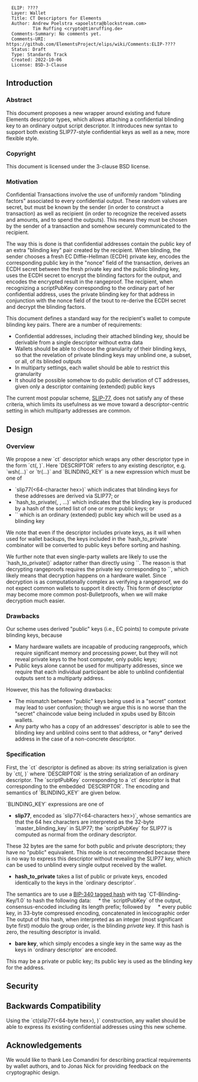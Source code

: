 <pre>
  ELIP: ????
  Layer: Wallet
  Title: CT Descriptors for Elements
  Author: Andrew Poelstra <apoelstra@blockstream.com>
          Tim Ruffing <crypto@timruffing.de>
  Comments-Summary: No comments yet.
  Comments-URI: https://github.com/ElementsProject/elips/wiki/Comments:ELIP-????
  Status: Draft
  Type: Standards Track
  Created: 2022-10-06
  License: BSD-3-Clause
</pre>

==Introduction==

===Abstract===

This document proposes a new wrapper around existing and future Elements descriptor types, which allows attaching a confidential blinding key to an ordinary output script descriptor. It introduces new syntax to support both existing SLIP77-style confidential keys as well as a new, more flexible style.

===Copyright===

This document is licensed under the 3-clause BSD license.

===Motivation===

Confidential Transactions involve the use of uniformly random "blinding factors" associated to every confidential output.
These random values are secret, but must be known by the sender (in order to construct a transaction) as well as recipient (in order to recognize the received assets and amounts, and to spend the outputs).
This means they must be chosen by the sender of a transaction and somehow securely communicated to the recipient.

The way this is done is that confidential addresses contain the public key of an extra "blinding key" pair created by the recipient.
When blinding, the sender chooses a fresh EC Diffie-Hellman (ECDH) private key, encodes the corresponding public key in the "nonce" field of the transaction, derives an ECDH secret between the fresh private key and the public blinding key, uses the ECDH secret to encrypt the blinding factors for the output, and encodes the encrypted result in the rangeproof.
The recipient, when recognizing a scriptPubKey corresponding to the ordinary part of her confidential address, uses the private blinding key for that address in conjunction with the nonce field of the txout to re-derive the ECDH secret and decrypt the blinding factors.

This document defines a standard way for the recipient's wallet to compute blinding key pairs. There are a number of requirements:

* Confidential addresses, including their attached blinding key, should be derivable from a single descriptor without extra data
* Wallets should be able to choose the granularity of their blinding keys, so that the revelation of private blinding keys may unblind one, a subset, or all, of its blinded outputs
* In multiparty settings, each wallet should be able to restrict this granularity
* It should be possible somehow to do public derivation of CT addresses, given only a descriptor containing (extended) public keys

The current most popular scheme, [https://github.com/satoshilabs/slips/blob/master/slip-0077.md SLIP-77], does not satisfy any of these criteria, which limits its usefulness as we move toward a descriptor-centric setting in which multiparty addresses are common.

==Design==

===Overview===
We propose a new `ct` descriptor which wraps any other descriptor type in the form `ct(<BLINDING_KEY>, <DESCRIPTOR>)`.
Here `DESCRIPTOR` refers to any existing descriptor, e.g. `wsh(...)` or `tr(...)` and `BLINDING_KEY` is a new expression which must be one of
* `slip77(<64-character hex>)` which indicates that blinding keys for these addresses are derived via SLIP77; or
* `hash_to_private(<KEY_1>, <KEY_2>, ...)` which indicates that the blinding key is produced by a hash of the sorted list of one or more public keys; or
* `<KEY>` which is an ordinary (extended) public key which will be used as a blinding key

We note that even if the descriptor includes private keys, as it will when used for wallet backups, the keys included in the `hash_to_private` combinator will be converted to public keys before sorting and hashing.

We further note that even single-party wallets are likely to use the `hash_to_private()` adaptor rather than directly using `<key>`.
The reason is that decrypting rangeproofs requires the private key corresponding to `<key>`, which likely means that decryption happens on a hardware wallet.
Since decryption is as computationally complex as verifying a rangeproof, we do not expect common wallets to support it directly.
This form of descriptor may become more common post-Bulletproofs, when we will make decryption much easier.

===Drawbacks===

Our scheme uses derived "public" keys (i.e., EC points) to compute private blinding keys, because
* Many hardware wallets are incapable of producing rangeproofs, which require significant memory and processing power, but they will not reveal private keys to the host computer, only public keys;
* Public keys alone cannot be used for multiparty addresses, since we require that each individual participant be able to unblind confidential outputs sent to a multiparty address.

However, this has the following drawbacks:
* The mismatch between "public" keys being used in a "secret" context may lead to user confusion; though we argue this is no worse than the "secret" chaincode value being included in xpubs used by Bitcoin wallets.
* Any party who has a copy of an addresses' descriptor is able to see the blinding key and unblind coins sent to that address, or *any* derived address in the case of a non-concrete descriptor.

===Specification===

First, the `ct` descriptor is defined as above: its string serialization is given by `ct(<BLINDING_KEY>, <DESCRIPTOR>)` where `DESCRIPTOR` is the string serialization of an ordinary descriptor.
The `scriptPubKey` corresponding to a `ct` descriptor is that corresponding to the embedded `DESCRIPTOR`. The encoding and semantics of `BLINDING_KEY` are given below.

`BLINDING_KEY` expressions are one of
* '''slip77''', encoded as `slip77(<64-characters hex>)`, whose semantics are that the 64 hex characters are interpreted as the 32-byte `master_blinding_key` in SLIP77; the `scriptPubKey` for SLIP77 is computed as normal from the ordinary descriptor.
These 32 bytes are the same for both public and private descriptors; they have no "public" equivalent.
This mode is not recommended because there is no way to express this descriptor without revealing the SLIP77 key, which can be used to unblind every single output received by the wallet.
* '''hash_to_private''' takes a list of public or private keys, encoded identically to the keys in the `ordinary descriptor`.
The semantics are to use a [https://github.com/bitcoin/bips/blob/master/bip-0340.mediawiki#Design BIP-340 tagged hash] with tag `CT-Blinding-Key/1.0` to hash the following data:
    * the `scriptPubKey` of the output, consensus-encoded including its length prefix; followed by
    * every public key, in 33-byte compressed encoding, concatenated in lexicographic order
The output of this hash, when interpreted as an integer (most significant byte first) modulo the group order, is the blinding ''private'' key. If this hash is zero, the resulting descriptor is invalid.
* '''bare key''', which simply encodes a single key in the same way as the keys in `ordinary descriptor` are encoded.
This may be a private or public key; its public key is used as the blinding key for the address. 

==Security==

==Backwards Compatibility==

Using the `ct(slip77(<64-byte hex>), <DESCRIPTOR>)` construction, any wallet should be able to express its existing confidential addresses using this new scheme.

==Acknowledgements==

We would like to thank Leo Comandini for describing practical requirements by wallet authors, and to Jonas Nick for providing feedback on the cryptographic design.

